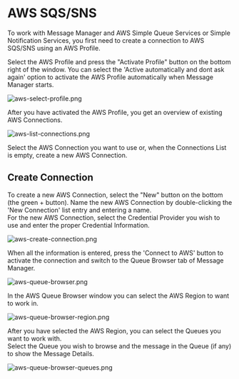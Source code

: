 # AWS SQS/SNS

To work with Message Manager and AWS Simple Queue Services or Simple Notification Services, you first
need to create a connection to AWS SQS/SNS using an AWS Profile.

Select the AWS Profile and press the "Activate Profile" button on the bottom right of the window.
You can select the 'Active automatically and dont ask again' option to activate the AWS Profile automatically
when Message Manager starts.

![aws-select-profile.png](assets/aws-select-profile.png)

After you have activated the AWS Profile, you get an overview of existing AWS Connections.

![aws-list-connections.png](assets/aws-list-connections.png)

Select the AWS Connection you want to use or, when the Connections List is empty, create a new AWS Connection.

## Create Connection

To create a new AWS Connection, select the "New" button on the bottom (the green + button).
Name the new AWS Connection by double-clicking the 'New Connection' list entry and entering a name.<br/>
For the new AWS Connection, select the Credential Provider you wish to use and enter the proper Credential Information.

![aws-create-connection.png](assets/aws-create-connection.png)

When all the information is entered, press the 'Connect to AWS' button to activate the connection and switch to the Queue
Browser tab of Message Manager.

![aws-queue-browser.png](assets/aws-queue-browser.png)

In the AWS Queue Browser window you can select the AWS Region to want to work in.

![aws-queue-browser-region.png](assets/aws-queue-browser-region.png)

After you have selected the AWS Region, you can select the Queues you want to work with.<br/>
Select the Queue you wish to browse and the message in the Queue (if any) to show the Message Details.

![aws-queue-browser-queues.png](assets/aws-queue-browser-queues.png)
